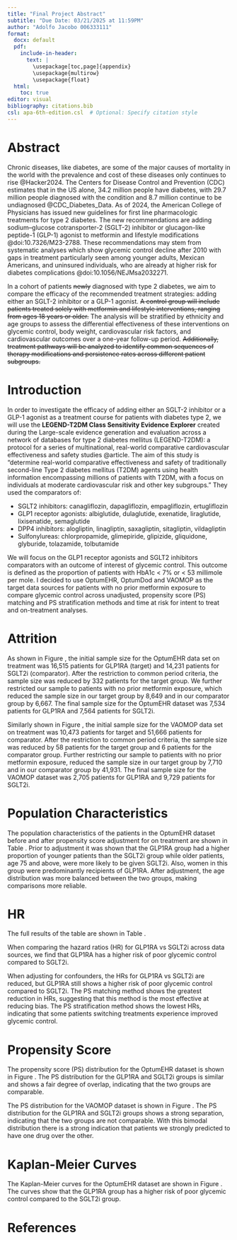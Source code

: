 ```yaml
---
title: "Final Project Abstract"
subtitle: "Due Date: 03/21/2025 at 11:59PM"
author: "Adolfo Jacobo 006333111"
format:
  docx: default  
  pdf:
    include-in-header:
      text: |
        \usepackage[toc,page]{appendix}
        \usepackage{multirow}
        \usepackage{float}
  html:
    toc: true
editor: visual
bibliography: citations.bib
csl: apa-6th-edition.csl  # Optional: Specify citation style
---
```


# Abstract

Chronic diseases, like diabetes, are some of the major causes of mortality in the world with the prevalence and cost of these diseases only continues to rise @Hacker2024. The Centers for Disease Control and Prevention (CDC) estimates that in the US alone, 34.2 million people have diabetes, with 29.7 million people diagnosed with the condition and 8.7 million continue to be undiagnosed @CDC_Diabetes_Data. As of 2024, the American College of Physicians has issued new guidelines for first line pharmacologic treatments for type 2 diabetes. The new recommendations are adding sodium–glucose cotransporter-2 (SGLT-2) inhibitor or glucagon-like peptide-1 (GLP-1) agonist to metformin and lifestyle modifications @doi:10.7326/M23-2788. These recommendations may stem from systematic analyses which show glycemic control decline after 2010 with gaps in treatment particularly seen among younger adults, Mexican Americans, and uninsured individuals, who are already at higher risk for diabetes complications @doi:10.1056/NEJMsa2032271.

In a cohort of patients ~~newly~~ diagnosed with type 2 diabetes, we aim to compare the efficacy of the recommended treatment strategies: adding either an SGLT-2 inhibitor or a GLP-1 agonist. ~~A control group will include patients treated solely with metformin and lifestyle interventions, ranging from ages 18 years or older.~~ The analysis will be stratified by ethnicity and age groups to assess the differential effectiveness of these interventions on glycemic control, body weight, cardiovascular risk factors, and cardiovascular outcomes over a one-year follow-up period. ~~Additionally, treatment pathways will be analyzed to identify common sequences of therapy modifications and persistence rates across different patient subgroups.~~

# Introduction

In order to investigate the efficacy of adding either an SGLT-2 inhibitor or a GLP-1 agonist as a treatment course for patients with diabetes type 2, we will use the **LEGEND-T2DM Class Sensitivity Evidence Explorer** created during the Large-scale evidence generation and evaluation across a network of databases for type 2 diabetes mellitus (LEGEND-T2DM): a protocol for a series of multinational, real-world comparative cardiovascular effectiveness and safety studies @article. The aim of this study is "determine real-world comparative effectiveness and safety of traditionally second-line Type 2 diabetes mellitus (T2DM) agents using health information encompassing millions of patients with T2DM, with a focus on individuals at moderate cardiovascular risk and other key subgroups." They used the comparators of:

-   SGLT2 inhibitors: canagliflozin, dapagliflozin, empagliflozin, ertugliflozin
-   GLP1 receptor agonists: albiglutide, dulaglutide, exenatide, liraglutide, lixisenatide, semaglutide
-   DPP4 inhibitors: alogliptin, linagliptin, saxagliptin, sitagliptin, vildagliptin
-   Sulfonylureas: chlorpropamide, glimepiride, glipizide, gliquidone, glyburide, tolazamide, tolbutamide

We will focus on the GLP1 receptor agonists and SGLT2 inhibitors comparators with an outcome of interest of glycemic control. This outcome is defined as the proportion of patients with HbA1c $<$ 7% or $<$ 53 millimole per mole. I decided to use OptumEHR, OptumDod and VAOMOP as the target data sources for patients with no prior metformin exposure to compare glycemic control across unadjusted, propensity score (PS) matching and PS stratification methods and time at risk for intent to treat and on-treatment analyses.

# Attrition

As shown in Figure \ref{fig:ps_strat_attrition_OptumEHR}, the initial sample size for the OptumEHR data set on treatment was 16,515 patients for GLP1RA (target) and 14,231 patients for SGLT2i (comparator). After the restriction to common period criteria, the sample size was reduced by 332 patients for the target group. We further restricted our sample to patients with no prior metformin exposure, which reduced the sample size in our target group by 8,649 and in our comparator group by 6,667. The final sample size for the OptumEHR dataset was 7,534 patients for GLP1RA and 7,564 patients for SGLT2i. 

Similarly shown in Figure \ref{fig:ps_strat_attrition_VA}, the initial sample size for the VAOMOP data set on treatment  was 10,473 patients for target and 51,666 patients for comparator. After the restriction to common period criteria, the sample size was reduced by 58 patients for the target group and 6 patients for the comparator group. Further restricting our sample to patients with no prior metformin exposure, reduced the sample size in our target group by 7,710 and in our comparator group by 41,931. The final sample size for the VAOMOP dataset was 2,705 patients for GLP1RA and 9,729 patients for SGLT2i. 

# Population Characteristics

The population characteristics of the patients in the OptumEHR dataset before and after propensity score adjustment for on treatment are shown in Table \ref{tab:population_characteristics}. Prior to adjustment it was shown that the GLP1RA group had a higher proportion of younger patients than the SGLT2i group while older patients, age 75 and above, were more likely to be given SGLT2i. Also, women in this group were predominantly recipients of GLP1RA. After adjustment, the age distribution was more balanced between the two groups, making comparisons more reliable.

# HR

The full results of the table are shown in Table \ref{tab:full_hazard_ratios}.

When comparing the hazard ratios (HR) for GLP1RA vs SGLT2i across data sources, we find that GLP1RA has a higher risk of poor glycemic control compared to SGLT2i.

\begin{table}[H]
\centering
\renewcommand{\tablename}{Table}  % Ensures "Table X." format
\begin{tabular}{|l|c|c|c|}
\hline
\textbf{Data Source} & \textbf{Unadjusted HR} & \textbf{PS Matching HR} & \textbf{PS Stratification HR} \\
\hline
OptumEHR  & 1.30 (1.19-1.43) & 1.34 (1.16-1.54) & 1.21 (1.09-1.34) \\
OptumDod  & 1.28 (1.18-1.38) & 1.24 (1.10-1.38) & 1.27 (1.18-1.38) \\
VAOMOP    & 1.38 (1.27-1.50) & 1.35 (1.19-1.53) & 1.36 (1.23-1.49) \\
\hline
\end{tabular}
\caption{Hazard Ratios for GLP1RA vs. SGLT2i Across Data Sources}  % Caption after the table
\label{tab:hazard_ratios}
\end{table}

When adjusting for confounders, the HRs for GLP1RA vs SGLT2i are reduced, but GLP1RA still shows a higher risk of poor glycemic control compared to SGLT2i. The PS matching method shows the greatest reduction in HRs, suggesting that this method is the most effective at reducing bias. The PS stratification method shows the lowest HRs, indicating that some patients switching treatments experience improved glycemic control.

\begin{table}[H]
\centering
\begin{tabular}{|l|c|c|}
\hline
\textbf{Method} & \textbf{HR Range (OT)} & \textbf{HR Range (ITT)} \\
\hline
Unadjusted        & 1.28 - 1.38   & 1.17 - 1.20    \\
PS Matching       & 1.24 - 1.35   & 1.14 - 1.23    \\
PS Stratification & 1.21 - 1.36   & 1.08 - 1.20    \\
\hline
\end{tabular}
\captionsetup{justification=centering}  % Ensures center alignment
\caption{Comparison of HR Ranges for On-Treatment (OT) \\ vs. Intent-to-Treat (ITT) Analysis}
\label{tab:hr_ranges}
\end{table}

# Propensity Score

The propensity score (PS) distribution for the OptumEHR dataset is shown in Figure \ref{fig:preference_score_distribution_optumEHR}. The PS distribution for the GLP1RA and SGLT2i groups is similar and shows a fair degree of overlap, indicating that the two groups are comparable.

The PS distribution for the VAOMOP dataset is shown in Figure \ref{fig:preference_score_distribution_VA}. The PS distribution for the GLP1RA and SGLT2i groups shows a strong separation, indicating that the two groups are not comparable. With this bimodal distribution there is a strong indication that patients we strongly predicted to have one drug over the other. 

# Kaplan-Meier Curves

The Kaplan-Meier curves for the OptumEHR dataset are shown in Figure \ref{fig:KM_OptumEHR}. The curves show that the GLP1RA group has a higher risk of poor glycemic control compared to the SGLT2i group.

# References

::: {#refs}
:::

\appendix
\section{Appendix}


\begin{figure}[H]
    \centering
    \includegraphics[width=0.7\textwidth]{images/PS-Strat-ont-Attrition-OptumEHR.png}
    \caption{Attrition after PS stratification (on-treatment1) - OptumEHR}
    \label{fig:ps_strat_attrition_OptumEHR}
\end{figure}

\begin{figure}[H]
    \centering
    \includegraphics[width=0.7\textwidth]{images/PS-Strat-ont-Attrition-VA.png}
    \caption{Attrition after PS stratification (on-treatment1) - VAOMOP}
    \label{fig:ps_strat_attrition_VA}
\end{figure}


\begin{table}[H]
\centering
\caption{Hazard Ratios for Various Treatment Groups}
\resizebox{\textwidth}{!}{%
\begin{tabular}{|l|l|c|c|c|c|c|c|c|c|}
\hline
Analysis & Data source & HR & LB & UB & P & CalHR & CalLB & CalUB & CalP \\
\hline
Unadjusted, on-treatment1 & OptumEHR & 1.30 & 1.19 & 1.43 & 0.00 & 1.29 & 1.17 & 1.43 & 0.00 \\
Unadjusted, on-treatment1 & OptumDod & 1.28 & 1.18 & 1.38 & 0.00 & 1.34 & 0.75 & 2.41 & 0.32 \\
Unadjusted, on-treatment1 & VAOMOP & 1.38 & 1.27 & 1.50 & 0.00 & 1.37 & 1.04 & 1.80 & 0.04 \\
PS matching, on-treatment1 & OptumEHR & 1.34 & 1.16 & 1.54 & 0.00 & 1.46 & 1.26 & 1.69 & 0.00 \\
PS matching, on-treatment1 & OptumDod & 1.24 & 1.10 & 1.38 & 0.00 & 1.35 & 0.65 & 2.81 & 0.42 \\
PS matching, on-treatment1 & VAOMOP & 1.35 & 1.19 & 1.53 & 0.00 & 1.27 & 1.11 & 1.45 & 0.00 \\
PS stratification, on-treatment1 & OptumEHR & 1.21 & 1.09 & 1.34 & 0.00 & 1.27 & 1.14 & 1.42 & 0.00 \\
PS stratification, on-treatment1 & OptumDod & 1.27 & 1.18 & 1.38 & 0.00 & 1.34 & 0.75 & 2.42 & 0.32 \\
PS stratification, on-treatment1 & VAOMOP & 1.36 & 1.23 & 1.49 & 0.00 & 1.32 & 1.20 & 1.46 & 0.00 \\
Unadjusted, intent-to-treat & OptumEHR & 1.17 & 1.11 & 1.24 & 0.00 & 1.06 & 0.76 & 1.46 & 0.74 \\
Unadjusted, intent-to-treat & OptumDod & 1.20 & 1.13 & 1.27 & 0.00 & 1.22 & 0.57 & 2.64 & 0.60 \\
Unadjusted, intent-to-treat & VAOMOP & 1.19 & 1.11 & 1.26 & 0.00 & 1.16 & 0.84 & 1.60 & 0.39 \\
PS matching, intent-to-treat & OptumEHR & 1.14 & 1.05 & 1.23 & 0.00 & 1.16 & 1.07 & 1.26 & 0.00 \\
PS matching, intent-to-treat & OptumDod & 1.22 & 1.13 & 1.31 & 0.00 & 1.31 & 0.59 & 2.87 & 0.51 \\
PS matching, intent-to-treat & VAOMOP & 1.23 & 1.13 & 1.35 & 0.00 & 1.17 & 1.07 & 1.29 & 0.00 \\
PS stratification, intent-to-treat & OptumEHR & 1.08 & 1.02 & 1.15 & 0.01 & 1.10 & 1.02 & 1.17 & 0.03 \\
PS stratification, intent-to-treat & OptumDod & 1.20 & 1.13 & 1.27 & 0.00 & 1.22 & 0.56 & 2.65 & 0.61 \\
PS stratification, intent-to-treat & VAOMOP & 1.20 & 1.11 & 1.29 & 0.00 & 1.15 & 1.06 & 1.24 & 0.00 \\
\hline
\end{tabular}%
}
\label{tab:full_hazard_ratios}
\end{table}


\begin{table}[H]
\centering
\caption{Select characteristics before and after propensity score adjustment, showing the (weighted) percentage of subjects with the characteristics in the target (\textit{GLP1RA main no-met}) and comparator (\textit{SGLT2i main no-met}) group, as well as the standardized difference of the means for PS stratification, on-treatment1 OptumEHR.}
\resizebox{\textwidth}{!}{%
\begin{tabular}{|l|c|c|c|c|c|c|}
\hline
\multirow{2}{*}{\textbf{Characteristic}} & \multicolumn{3}{c|}{\textbf{Before PS Adjustment}} & \multicolumn{3}{c|}{\textbf{After PS Adjustment}} \\
\cline{2-7}
& \textbf{Target} & \textbf{Comparator} & \textbf{Std. diff} & \textbf{Target} & \textbf{Comparator} & \textbf{Std. diff} \\
\hline
\textbf{Age group} & & & & & & \\
15 - 19 & 0.1 & 0.0 & 0.04 & <0.1 & <0.1 & 0.02 \\
20 - 24 & 0.4 & 0.2 & 0.04 & 0.4 & 0.4 & 0.00 \\
25 - 29 & 1.1 & 0.6 & 0.06 & 1.0 & 0.7 & 0.03 \\
30 - 34 & 2.6 & 1.3 & 0.09 & 1.8 & 2.0 & -0.01 \\
35 - 39 & 5.3 & 2.8 & 0.11 & 5.0 & 3.3 & 0.05 \\
40 - 44 & 7.3 & 4.6 & 0.11 & 6.6 & 5.0 & 0.03 \\
45 - 49 & 10.8 & 7.6 & 0.11 & 9.9 & 10.0 & 0.00 \\
50 - 54 & 14.2 & 12.2 & 0.06 & 13.3 & 13.1 & -0.01 \\
55 - 59 & 16.3 & 14.7 & -0.04 & 15.4 & 15.3 & 0.00 \\
60 - 64 & 15.5 & 16.7 & -0.04 & 15.0 & 16.3 & -0.05 \\
65 - 69 & 12.1 & 13.6 & -0.04 & 13.2 & 13.7 & -0.01 \\
70 - 74 & 8.3 & 10.5 & -0.07 & 10.3 & 10.3 & 0.00 \\
75 - 79 & 4.4 & 7.4 & -0.17 & 5.9 & 5.4 & 0.02 \\
80 - 84 & 1.7 & 4.6 & -0.22 & 3.3 & 3.3 & 0.00 \\
85 - 89 & 0.4 & 1.5 & -0.17 & 1.3 & 0.9 & -0.03 \\
\hline
\textbf{Gender: female} & 64.2 & 46.6 & -0.26 & 55.0 & 57.3 & -0.05 \\
\hline
\textbf{Race} & & & & & & \\
Asian & 1.5 & 2.6 & -0.08 & 2.1 & 2.2 & -0.01 \\
Black or African American & 15.1 & 13.5 & 0.04 & 13.7 & 13.7 & 0.00 \\
White & 75.7 & 75.7 & 0.00 & 74.6 & 74.3 & 0.01 \\
\hline
\textbf{Ethnicity} & & & & & & \\
Hispanic or Latino & 5.4 & 5.1 & 0.02 & 5.4 & 6.1 & -0.03 \\
Not Hispanic or Latino & 80.0 & 79.5 & 0.01 & 77.8 & 76.6 & 0.03 \\
\hline
\textbf{Medical history: General} & & & & & & \\
Diabetes mellitus & 75.4 & 75.3 & 0.00 & 72.9 & 73.7 & -0.02 \\
Obesity & 39.1 & 24.5 & 0.31 & 20.1 & 26.1 & -0.15 \\
\hline
\textbf{Medical history: Cardiovascular disease} & & & & & & \\
Atrial fibrillation & 4.2 & 11.0 & -0.26 & 4.5 & 5.2 & -0.03 \\
Cerebrovascular disease & 2.3 & 4.3 & -0.11 & 2.6 & 2.2 & 0.02 \\
Coronary arteriosclerosis & 9.1 & 20.8 & -0.34 & 11.6 & 11.1 & 0.01 \\
Heart disease & 20.2 & 35.9 & -0.31 & 22.2 & 21.5 & 0.02 \\
Heart failure & 4.2 & 16.7 & -0.42 & 6.3 & 6.5 & -0.01 \\
Ischemic heart disease & 4.3 & 11.7 & -0.28 & 4.8 & 5.5 & -0.03 \\
Peripheral vascular disease & 4.8 & 7.3 & -0.13 & 4.6 & 4.6 & 0.00 \\
Pulmonary embolism & 0.8 & 1.0 & -0.03 & 0.6 & 0.6 & 0.00 \\
Venous thrombosis & 1.0 & 1.3 & -0.03 & 0.7 & 0.9 & -0.02 \\
\hline
\end{tabular}%
}
\label{tab:population_characteristics}
\end{table}


\begin{figure}[htbp]
    \hspace*{-2cm} % Adjust as needed
    \includegraphics[width=1.25\textwidth]{images/PS-target-comparator-strat-ont-optum-ehr.png}
    \caption{Preference score distribution after PS stratification (on-treatment1) - OptumEHR.}
    \label{fig:preference_score_distribution_optumEHR}
\end{figure}

\begin{figure}[htbp]
    \centering
    \includegraphics[width=3\textwidth]{images/PS-target-comparator-strat-ont-VA.png}
    \caption{Preference score distribution after PS stratification (on-treatment1) - VAOMOP.}
    \label{fig:preference_score_distribution_VA}
\end{figure}


\begin{figure}[htbp]
    \hspace*{-2cm} % Adjust as needed
    \includegraphics[width=3.5\textwidth]{images/KM-comparator-strat-ont-optum-ehr.png}
    \caption{Kaplan Meier plot after PS stratification (on-treatment1) - OptumEHR.}
    \label{fig:KM_OptumEHR}
\end{figure}



<!-- ![Attrition_PS stratification_on-treatment1_OptumEHR](images/PS-Strat-ont-Attrition-OptumEHR.png){width="700"} -->

<!-- \raggedright -->

<!-- \begin{table}[ht] -->

<!-- \centering -->

<!-- \caption{Select characteristics before and after propensity score adjustment, showing the (weighted) percentage of subjects with the characteristics in the target (\textit{GLP1RA main no-met}) and comparator (\textit{SGLT2i main no-met}) group, as well as the standardized difference of the means for PS stratification, on-treatment1   OptumEHR.} -->

<!-- \resizebox{\textwidth}{!}{% -->

<!-- \begin{tabular}{|l|c|c|c|c|c|c|} -->

<!-- \hline -->

<!-- \multirow{2}{*}{\textbf{Characteristic}} & \multicolumn{3}{c|}{\textbf{Before PS Adjustment}} & \multicolumn{3}{c|}{\textbf{After PS Adjustment}} \\ -->

<!-- \cline{2-7} -->

<!-- & \textbf{Target} & \textbf{Comparator} & \textbf{Std. diff} & \textbf{Target} & \textbf{Comparator} & \textbf{Std. diff} \\ -->

<!-- \hline -->

<!-- \textbf{Age group} & & & & & & \\ -->

<!-- 15 - 19 & 0.1 & 0.0 & 0.04 & <0.1 & <0.1 & 0.02 \\ -->

<!-- 20 - 24 & 0.4 & 0.2 & 0.04 & 0.4 & 0.4 & 0.00 \\ -->

<!-- 25 - 29 & 1.1 & 0.6 & 0.06 & 1.0 & 0.7 & 0.03 \\ -->

<!-- 30 - 34 & 2.6 & 1.3 & 0.09 & 1.8 & 2.0 & -0.01 \\ -->

<!-- 35 - 39 & 5.3 & 2.8 & 0.11 & 5.0 & 3.3 & 0.05 \\ -->

<!-- 40 - 44 & 7.3 & 4.6 & 0.11 & 6.6 & 5.0 & 0.03 \\ -->

<!-- 45 - 49 & 10.8 & 7.6 & 0.11 & 9.9 & 10.0 & 0.00 \\ -->

<!-- 50 - 54 & 14.2 & 12.2 & 0.06 & 13.3 & 13.1 & -0.01 \\ -->

<!-- 55 - 59 & 16.3 & 14.7 & -0.04 & 15.4 & 15.3 & 0.00 \\ -->

<!-- 60 - 64 & 15.5 & 16.7 & -0.04 & 15.0 & 16.3 & -0.05 \\ -->

<!-- 65 - 69 & 12.1 & 13.6 & -0.04 & 13.2 & 13.7 & -0.01 \\ -->

<!-- 70 - 74 & 8.3 & 10.5 & -0.07 & 10.3 & 10.3 & 0.00 \\ -->

<!-- 75 - 79 & 4.4 & 7.4 & -0.17 & 5.9 & 5.4 & 0.02 \\ -->

<!-- 80 - 84 & 1.7 & 4.6 & -0.22 & 3.3 & 3.3 & 0.00 \\ -->

<!-- 85 - 89 & 0.4 & 1.5 & -0.17 & 1.3 & 0.9 & -0.03 \\ -->

<!-- \hline -->

<!-- \textbf{Gender} & & & & & & \\ -->

<!-- Female & 64.2 & 46.6 & 0.35 & 55.0 & 57.3 & -0.05 \\ -->

<!-- \hline -->

<!-- \textbf{Race} & & & & & & \\ -->

<!-- Asian & 1.5 & 2.6 & -0.08 & 2.1 & 2.2 & -0.01 \\ -->

<!-- Black or African American & 15.1 & 13.5 & 0.04 & 13.7 & 13.7 & 0.00 \\ -->

<!-- White & 75.7 & 75.7 & 0.00 & 74.6 & 74.3 & 0.01 \\ -->

<!-- \hline -->

<!-- \textbf{Ethnicity} & & & & & & \\ -->

<!-- Hispanic or Latino & 5.4 & 5.1 & 0.02 & 5.4 & 6.1 & -0.03 \\ -->

<!-- Not Hispanic or Latino & 80.0 & 79.5 & 0.01 & 77.8 & 76.6 & 0.03 \\ -->

<!-- \hline -->

<!-- \textbf{Medical history: General} & & & & & & \\ -->

<!-- Acute respiratory disease & 12.9 & 12.6 & 0.01 & 7.0 & 7.8 & -0.03 \\ -->

<!-- Attention deficit hyperactivity disorder & 1.5 & 0.7 & 0.08 & 0.8 & 0.7 & 0.02 \\ -->

<!-- Chronic liver disease & 1.5 & 2.1 & -0.05 & 1.4 & 1.5 & 0.00 \\ -->

<!-- Chronic obstructive lung disease & 5.2 & 7.9 & -0.11 & 4.9 & 5.3 & -0.01 \\ -->

<!-- Crohn's disease & 0.4 & 0.3 & 0.03 & 0.3 & 0.3 & -0.01 \\ -->

<!-- Dementia & 0.4 & 0.9 & -0.06 & 0.5 & 0.4 & 0.00 \\ -->

<!-- Depressive disorder & 16.1 & 11.3 & 0.13 & 9.9 & 10.3 & -0.01 \\ -->

<!-- Diabetes mellitus & 75.4 & 75.3 & 0.00 & 72.9 & 73.7 & -0.02 \\ -->

<!-- Gastroesophageal reflux disease & 16.2 & 15.1 & 0.03 & 10.8 & 11.7 & -0.02 \\ -->

<!-- Gastrointestinal hemorrhage & 1.4 & 1.9 & -0.04 & 1.0 & 1.1 & 0.00 \\ -->

<!-- Human immunodeficiency virus infection & 0.4 & 0.4 & 0.00 & 0.3 & 0.3 & 0.00 \\ -->

<!-- Hyperlipidemia & 49.3 & 54.0 & -0.09 & 39.6 & 39.7 & 0.00 \\ -->

<!-- Hypertensive disorder & 54.9 & 58.4 & -0.07 & 47.3 & 48.1 & -0.02 \\ -->

<!-- Lesion of liver & 0.9 & 1.3 & -0.03 & 1.0 & 1.0 & 0.01 \\ -->

<!-- Obesity & 39.1 & 24.5 & 0.31 & 20.1 & 26.1 & -0.15 \\ -->

<!-- Osteoarthritis & 17.1 & 15.4 & 0.05 & 11.0 & 11.6 & -0.02 \\ -->

<!-- Pneumonia & 1.9 & 3.1 & -0.08 & 1.5 & 1.5 & 0.00 \\ -->

<!-- Psoriasis & 1.4 & 1.1 & 0.02 & 0.8 & 1.0 & -0.01 \\ -->

<!-- Renal impairment & 8.5 & 14.2 & -0.18 & 8.5 & 7.3 & -0.05 \\ -->

<!-- Rheumatoid arthritis & 1.5 & 1.4 & 0.01 & 1.3 & 1.2 & 0.00 \\ -->

<!-- Schizophrenia & 0.1 & 0.3 & -0.04 & 0.1 & 0.3 & -0.02 \\ -->

<!-- Ulcerative colitis & 0.2 & 0.4 & -0.03 & 0.2 & 0.3 & 0.00 \\ -->

<!-- Urinary tract infectious disease & 4.1 & 3.3 & 0.04 & 2.8 & 2.6 & 0.00 \\ -->

<!-- Viral hepatitis C & 0.4 & 0.6 & -0.03 & 0.4 & 0.6 & -0.01 \\ -->

<!-- \hline -->

<!-- \textbf{Medical history: Cardiovascular disease} & & & & & & \\ -->

<!-- Atrial fibrillation & 4.2 & 11.0 & -0.26 & 4.5 & 5.2 & -0.03 \\ -->

<!-- Cerebrovascular disease & 2.3 & 4.3 & -0.11 & 2.6 & 2.2 & 0.02 \\ -->

<!-- Coronary arteriosclerosis & 9.1 & 20.8 & -0.34 & 11.6 & 11.1 & 0.01 \\ -->

<!-- Heart disease & 20.2 & 35.9 & -0.31 & 22.2 & 21.5 & 0.02 \\ -->

<!-- Heart failure & 4.2 & 16.7 & -0.42 & 6.3 & 6.5 & -0.01 \\ -->

<!-- Ischemic heart disease & 4.3 & 11.7 & -0.28 & 4.8 & 5.5 & -0.03 \\ -->

<!-- Peripheral vascular disease & 4.8 & 7.3 & -0.13 & 4.6 & 4.6 & 0.00 \\ -->

<!-- Pulmonary embolism & 0.8 & 1.0 & -0.03 & 0.6 & 0.6 & 0.00 \\ -->

<!-- Venous thrombosis & 1.0 & 1.3 & -0.03 & 0.7 & 0.9 & -0.02 \\ -->

<!-- \hline -->

<!-- \hline -->

<!-- \end{tabular}% -->

<!-- } -->

<!-- \label{tab:ps_combined} -->

<!-- \end{table} -->

<!-- \begin{table}[ht] -->

<!-- \centering -->

<!-- \caption{Cont. Select characteristics before and after propensity score adjustment, showing the (weighted) percentage of subjects with the characteristics in the target (\textit{GLP1RA main no-met}) and comparator (\textit{SGLT2i main no-met}) group, as well as the standardized difference of the means for PS stratification, on-treatment1   OptumEHR.} -->

<!-- \resizebox{\textwidth}{!}{% -->

<!-- \begin{tabular}{|l|c|c|c|c|c|c|} -->

<!-- \hline -->

<!-- \multirow{2}{*}{\textbf{Characteristic}} & \multicolumn{3}{c|}{\textbf{Before PS Adjustment}} & \multicolumn{3}{c|}{\textbf{After PS Adjustment}} \\ -->

<!-- \cline{2-7} -->

<!-- & \textbf{Target} & \textbf{Comparator} & \textbf{Std. diff} & \textbf{Target} & \textbf{Comparator} & \textbf{Std. diff} \\ -->

<!-- \hline -->

<!-- \textbf{Medical history: Neoplasms} & & & & & & \\ -->

<!-- Malignant lymphoma & 0.3 & 0.5 & -0.02 & 0.3 & 0.4 & -0.01 \\ -->

<!-- Malignant neoplasm of anorectum & 0.1 & 0.1 & 0.00 & 0.1 & 0.1 & 0.00 \\ -->

<!-- Malignant neoplastic disease & 5.7 & 6.7 & 0.01 & 4.9 & 4.7 & 0.01 \\ -->

<!-- Malignant tumor of breast & 1.3 & 1.1 & 0.02 & 0.9 & 1.0 & -0.01 \\ -->

<!-- Malignant tumor of colon & 0.2 & 0.3 & -0.03 & 0.2 & 0.3 & -0.02 \\ -->

<!-- Malignant tumor of lung & 0.2 & 0.4 & 0.04 & 0.2 & 0.4 & -0.04 \\ -->

<!-- Malignant tumor of urinary bladder & 0.1 & 0.3 & -0.03 & 0.1 & 0.1 & 0.02 \\ -->

<!-- Primary malignant neoplasm of prostate & 0.7 & 1.1 & -0.04 & 0.6 & 0.6 & 0.00 \\ -->

<!-- \hline -->

<!-- \textbf{Medication use} & & & & & & \\ -->

<!-- Agents acting on the renin-angiotensin system & 43.1 & 52.0 & -0.18 & 41.7 & 40.5 & 0.03 \\ -->

<!-- Antibacterials for systemic use & 33.5 & 30.7 & 0.06 & 22.7 & 23.7 & -0.02 \\ -->

<!-- Antidepressants & 33.9 & 25.4 & 0.18 & 24.7 & 26.8 & -0.06 \\ -->

<!-- Antiepileptics & 20.5 & 17.0 & 0.09 & 17.2 & 18.0 & -0.02 \\ -->

<!-- Anti-inflammatory and antirheumatic products & 42.7 & 44.3 & -0.03 & 36.5 & 36.7 & -0.01 \\ -->

<!-- Antineoplastic agents & 5.8 & 4.3 & 0.07 & 3.7 & 4.0 & -0.03 \\ -->

<!-- Antipsoriatics & 1.7 & 1.1 & 0.05 & 1.2 & 0.7 & 0.04 \\ -->

<!-- Antithrombotic agents & 27.0 & 40.2 & -0.23 & 29.4 & 28.3 & 0.02 \\ -->

<!-- Beta blocking agents & 27.4 & 39.4 & -0.26 & 27.2 & 26.4 & 0.02 \\ -->

<!-- Calcium channel blockers & 18.7 & 21.8 & -0.08 & 15.2 & 15.2 & 0.00 \\ -->

<!-- Diuretics & 33.8 & 38.0 & -0.11 & 28.5 & 28.7 & -0.02 \\ -->

<!-- Drugs for acid related disorders & 38.7 & 38.8 & 0.00 & 31.3 & 33.1 & -0.04 \\ -->

<!-- Drugs for obstructive airway diseases & 37.7 & 34.8 & 0.06 & 29.9 & 29.3 & -0.04 \\ -->

<!-- Drugs used in diabetes & 2.8 & 2.9 & 0.00 & 3.3 & 3.3 & 0.00 \\ -->

<!-- Immunosuppressants & 4.0 & 2.9 & 0.06 & 2.9 & 2.9 & 0.00 \\ -->

<!-- Lipid modifying agents & 45.4 & 55.6 & -0.20 & 43.9 & 43.8 & 0.00 \\ -->

<!-- Opioids & 22.0 & 23.5 & -0.03 & 19.7 & 19.5 & 0.00 \\ -->

<!-- Psycholeptics & 27.3 & 22.6 & 0.05 & 22.7 & 23.7 & -0.03 \\ -->

<!-- Psychostimulants, agents used for ADHD & 5.0 & 3.0 & 0.10 & 3.3 & 3.3 & 0.00 \\ -->

<!-- \hline -->

<!-- \end{tabular}% -->

<!-- } -->

<!-- \label{tab:ps_combined} -->

<!-- \end{table} -->
